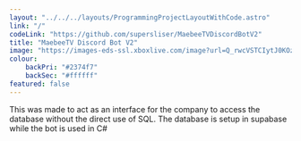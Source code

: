 ```yaml
---
layout: "../../../layouts/ProgrammingProjectLayoutWithCode.astro"
link: "/"
codeLink: "https://github.com/supersliser/MaebeeTVDiscordBotV2"
title: "MaebeeTV Discord Bot V2"
image: "https://images-eds-ssl.xboxlive.com/image?url=Q_rwcVSTCIytJ0KOzcjWTYl.n38D8jlKWXJx7NRJmQKBAEDCgtTAQ0JS02UoaiwRCHTTX1RAopljdoYpOaNfVf5nBNvbwGfyR5n4DAs0DsOwxSO9puiT_GgKqinHT8HsW8VYeiiuU1IG3jY69EhnsQ--&format=source"
colour: 
    backPri: "#2374f7"
    backSec: "#ffffff"
featured: false
---
```

<div class="hContainer" style="padding-bottom: 5%;">

<section>
This was made to act as an interface for the company to access the database without the direct use of SQL. The database is setup in supabase while the bot is used in C#
</section>

</div>